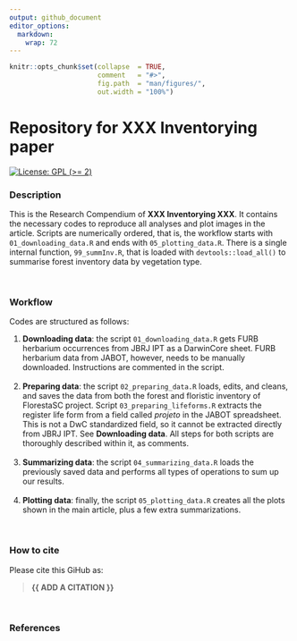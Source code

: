 ```yaml
---
output: github_document
editor_options: 
  markdown: 
    wrap: 72
---
```


<!-- README.md is generated from README.Rmd. Please edit that file -->

```r
knitr::opts_chunk$set(collapse  = TRUE,
                      comment   = "#>",
                      fig.path  = "man/figures/",
                      out.width = "100%")
```

# Repository for XXX Inventorying paper

<!-- badges: start -->

[![License: GPL (\>=
2)](https://img.shields.io/badge/License-GPL%20%28%3E%3D%202%29-blue.svg)](https://choosealicense.com/licenses/gpl-2.0/)

<!-- badges: end -->

### Description

This is the Research Compendium of **XXX Inventorying XXX**. It contains
the necessary codes to reproduce all analyses and plot images in the article. Scripts
are numerically ordered, that is, the workflow starts with `01_downloading_data.R` and
ends with `05_plotting_data.R`. There is a single internal function, `99_summInv.R`, that is loaded 
with `devtools::load_all()` to summarise forest inventory data by vegetation type.

<br />

### Workflow

Codes are structured as follows:

1. **Downloading data**: the script `01_downloading_data.R` gets FURB herbarium occurrences from JBRJ IPT as a DarwinCore sheet. FURB herbarium data from JABOT, however, needs to be manually downloaded. Instructions are commented in the script. <br /> <br />
2. **Preparing data**: the script `02_preparing_data.R` loads, edits, and cleans, and saves the data from both the
forest and floristic inventory of FlorestaSC project. Script `03_preparing_lifeforms.R` extracts the register life form from a field called *projeto* in the JABOT spreadsheet. This is not a DwC standardized field, so it cannot be extracted directly from JBRJ IPT. See **Downloading data**. All steps for both scripts are thoroughly described within it, as comments. <br /> <br />
3. **Summarizing data**: the script `04_summarizing_data.R` loads the previously saved data and performs all types of operations to sum up our results. <br /> <br />
4. **Plotting data**: finally, the script `05_plotting_data.R` creates all the plots shown in the main article, plus a few extra summarizations.

<br />

### How to cite

Please cite this GiHub as:

> **{{ ADD A CITATION }}**

<br />

### References

